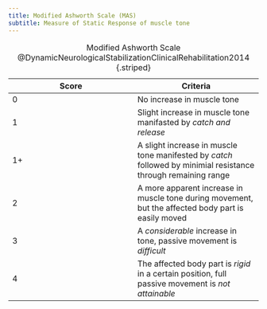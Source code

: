 ```yaml
---
title: Modified Ashworth Scale (MAS)
subtitle: Measure of Static Response of muscle tone
---
```




| Score | Criteria |
|-|-|
| 0 | No increase in muscle tone |
| 1 | Slight increase in muscle tone manifasted by *catch and release* |
| 1+ | A slight increase in muscle tone manifested by *catch* followed by minimial resistance through remaining range |
| 2 | A more apparent increase in muscle tone during movement, but the affected body part is easily moved |
| 3 | A *considerable* increase in tone, passive movement is *difficult* |
| 4 | The affected body part is *rigid* in a certain position, full passive movement is *not attainable* |
: Modified Ashworth Scale @DynamicNeurologicalStabilizationClinicalRehabilitation2014 {.striped}
